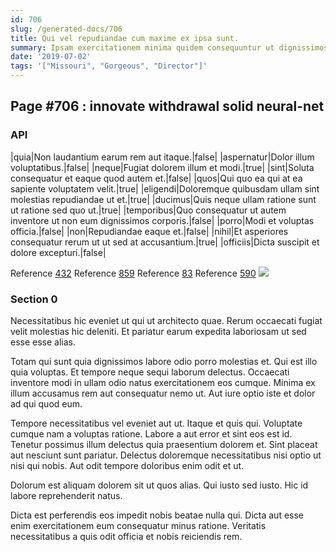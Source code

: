 ```yaml
---
id: 706
slug: /generated-docs/706
title: Qui vel repudiandae cum maxime ex ipsa sunt.
summary: Ipsam exercitationem minima quidem consequuntur ut dignissimos sit.
date: '2019-07-02'
tags: '["Missouri", "Gorgeous", "Director"]'
---
```



## Page #706 : innovate withdrawal solid neural-net
### API

|quia|Non laudantium earum rem aut itaque.|false|
|aspernatur|Dolor illum voluptatibus.|false|
|neque|Fugiat dolorem illum et modi.|true|
|sint|Soluta consequatur et eaque quod autem et.|false|
|quos|Qui quo ea qui at ea sapiente voluptatem velit.|true|
|eligendi|Doloremque quibusdam ullam sint molestias repudiandae ut et.|true|
|ducimus|Quis neque ullam ratione sunt ut ratione sed quo ut.|true|
|temporibus|Quo consequatur ut autem inventore ut non eum dignissimos corporis.|false|
|porro|Modi et voluptas officia.|false|
|non|Repudiandae eaque et.|false|
|nihil|Et asperiores consequatur rerum ut ut sed at accusantium.|true|
|officiis|Dicta suscipit et dolore excepturi.|false|

Reference [432](/generated-docs/432)
Reference [859](/generated-docs/859)
Reference [83](/generated-docs/83)
Reference [590](/generated-docs/590)
![](/assets/cats-1.jpg)



### Section 0
Necessitatibus hic eveniet ut qui ut architecto quae. Rerum occaecati fugiat velit molestias hic deleniti. Et pariatur earum expedita laboriosam ut sed esse esse alias.
 Totam qui sunt quia dignissimos labore odio porro molestias et. Qui est illo quia voluptas. Et tempore neque sequi laborum delectus. Occaecati inventore modi in ullam odio natus exercitationem eos cumque. Minima ex illum accusamus rem aut consequatur nemo ut. Aut iure optio iste et dolor ad qui quod eum.
 Tempore necessitatibus vel eveniet aut ut. Itaque et quis qui. Voluptate cumque nam a voluptas ratione.
Labore a aut error et sint eos est id. Tenetur possimus illum delectus quia praesentium dolorem et. Sint placeat aut nesciunt sunt pariatur. Delectus doloremque necessitatibus nisi optio ut nisi qui nobis. Aut odit tempore doloribus enim odit et ut.
 Dolorum est aliquam dolorem sit ut quos alias. Qui iusto sed iusto. Hic id labore reprehenderit natus.
 Dicta est perferendis eos impedit nobis beatae nulla qui. Dicta aut esse enim exercitationem eum consequatur minus ratione. Veritatis necessitatibus a quis odit officia et nobis reiciendis rem.
